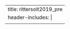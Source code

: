 ---
title: rittersolt2019_pre
header-includes: |
  <meta http-equiv="Refresh" content="0; URL=https://osf.io/zzwq2/">
---
